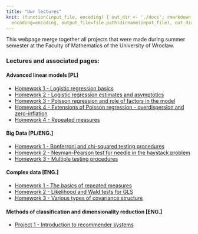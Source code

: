```yaml
---
title: "Uwr lectures"
knit: (function(input_file, encoding) { out_dir <- './docs'; rmarkdown::render(input_file,
  encoding=encoding, output_file=file.path(dirname(input_file), out_dir, 'index.html'))})
---
```


This webpage merge together all projects that were made during summer semester at the Faculty of Mathematics of the University of Wrocław.

### Lectures and associated pages:

#### Advanced linear models [PL]

* [Homework 1 - Logistic regression basics](https://keroiw.github.io/UWR-Lectures/Modele1)
* [Homework 2 - Logistic regression estimates and asymptotics](https://keroiw.github.io/UWR-Lectures/Modele2)
* [Homework 3 - Poisson regression and role of factors in the model](https://keroiw.github.io/UWR-Lectures/Modele3)
* [Homework 4 - Extensions of Poisson regression - overdispersion and zero-inflation](https://keroiw.github.io/UWR-Lectures/Modele4)
* [Homework 4 - Repeated measures](https://keroiw.github.io/UWR-Lectures/Modele5)

#### Big Data [PL/ENG.]

* [Homework 1 - Bonferroni and chi-squared testing procedures](https://keroiw.github.io/UWR-Lectures/BigData1)
* [Homework 2 - Neyman-Pearson test for needle in the haystack problem](https://keroiw.github.io/UWR-Lectures/BigData2)
* [Homework 3 - Multiple testing procedures](https://keroiw.github.io/UWR-Lectures/BigData3)

#### Complex data [ENG.]

* [Homework 1 - The basics of repeated measures](https://keroiw.github.io/UWR-Lectures/ComplexData1)
* [Homework 2 - Likelihood and Wald tests for GLS](https://keroiw.github.io/UWR-Lectures/ComplexData2)
* [Homework 3 - Various types of covariance structure](https://keroiw.github.io/UWR-Lectures/ComplexData3)

#### Methods of classification and dimensionality reduction [ENG.]

* [Project 1 - Introduction to recommender systems](https://keroiw.github.io/UWR-Lectures/RecommenderSystems)


